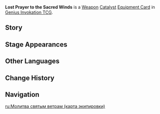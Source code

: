 {{About|the [[Genius Invokation TCG]] Equipment Card|the [[Catalyst]]|Lost Prayer to the Sacred Winds}}
{{Genius Invokation TCG Infobox
|title     = Lost Prayer to the Sacred Winds
|id        = 311106
|image     = Lost Prayer to the Sacred Winds Equipment Card.png
|type      = Equipment Card
|group     = Weapon;Catalyst
|effect    = '''For each point of "Bonus DMG" this card has, character deals +1 DMG.'''<br>'''End Phase:''' This card gains 1 point of "Bonus DMG." (Max 2 points)
|matching  = 3
|source1   = {{Sold By}}
}}
'''Lost Prayer to the Sacred Winds''' is a [[Weapon Card|Weapon]] [[Catalyst Card|Catalyst]] [[Equipment Card]] in [[Genius Invokation TCG]].

==Story==
{{Description|"When flowers bloom, when leaves sway, that is me who sings the songs of freedom, of the winds."|title=Boundless Blessing: Lost Prayer to the Sacred Winds}}

==Stage Appearances==
{{Genius Invokation TCG Stage Appearances}}

==Other Languages==
{{Other Languages|Transclude=Lost Prayer to the Sacred Winds;1#0}}

==Change History==
{{Change History|4.3}}

==Navigation==
{{Genius Invokation TCG Navbox|Equipment Card}}

[[ru:Молитва святым ветрам (карта экипировки)]]